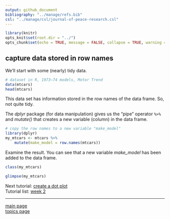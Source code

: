 ```yaml
---
output: github_document
bibliography: "../manage/refs.bib" 
csl: "../manage/csl/journal-of-peace-research.csl"
---
```


```r
library(knitr)
opts_knit$set(root.dir = "../")
opts_chunk$set(echo = TRUE, message = FALSE, collapse = TRUE, warning = FALSE, cache.path = "tut-07-images")
```



## capture data stored in row names

We'll start with some (nearly) tidy data. 

```r
# dataset in R, 1973–74 models, Motor Trend
data(mtcars)
head(mtcars)
```

This data set has information stored in the row names of the data frame. So, not quite tidy. 

The *dplyr* package (for data manipulation) gives us the "pipe" operator `%>%`  and  *mutate()* that creates a new variable (column) in the data frame. 

```r
# copy the row names to a new variable "make_model" 
library(dplyr)
my_mtcars <- mtcars %>%
	mutate(make_model = row.names(mtcars))
```

Examine the result. You can see that a new variable *make_model* has been added to the data frame. 

```r
class(my_mtcars)

glimpse(my_mtcars)
```

Next tutorial: [create a dot plot](tut-0702_create-dot-plot.md)<br>
Tutorial list: [week 2](week-02_assignments.md)  

---
 
[main page](../README.md)<br>
[topics page](../README-by-topic.md)  






